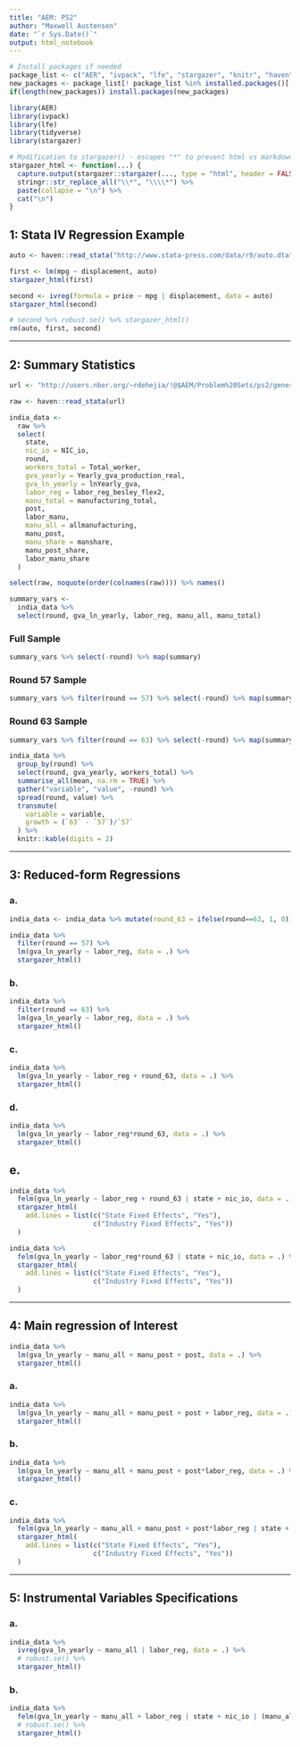 ```yaml
---
title: "AEM: PS2"
author: "Maxwell Austensen"
date: "`r Sys.Date()`"
output: html_notebook
---
```


```r

# Install packages if needed
package_list <- c("AER", "ivpack", "lfe", "stargazer", "knitr", "haven", "tidyverse", "stringr")
new_packages <- package_list[! package_list %in% installed.packages()[,"Package"]]
if(length(new_packages)) install.packages(new_packages)

library(AER)
library(ivpack)
library(lfe)
library(tidyverse)
library(stargazer)

# Modification to stargazer() - escapes "*" to prevent html vs markdown confusion
stargazer_html <- function(...) {
  capture.output(stargazer::stargazer(..., type = "html", header = FALSE)) %>%
  stringr::str_replace_all("\\*", "\\\\*") %>% 
  paste(collapse = "\n") %>%
  cat("\n")
}
```

## 1: Stata IV Regression Example

```r
auto <- haven::read_stata("http://www.stata-press.com/data/r9/auto.dta")
```

```r
first <- lm(mpg ~ displacement, auto)
stargazer_html(first)
```

```r
second <- ivreg(formula = price ~ mpg | displacement, data = auto)
stargazer_html(second)
```

```r
# second %>% robust.se() %>% stargazer_html()
rm(auto, first, second)
```

---

## 2: Summary Statistics


```r
url <- "http://users.nber.org/~rdehejia/!@$AEM/Problem%20Sets/ps2/generateddata_20120221_sub.dta"

raw <- haven::read_stata(url)
```

```r
india_data <- 
  raw %>% 
  select(
    state,
    nic_io = NIC_io,
    round,
    workers_total = Total_worker,
    gva_yearly = Yearly_gva_production_real,
    gva_ln_yearly = lnYearly_gva,
    labor_reg = labor_reg_besley_flex2,
    manu_total = manufacturing_total,
    post,
    labor_manu,
    manu_all = allmanufacturing,
    manu_post,
    manu_share = manshare,
    manu_post_share,
    labor_manu_share
  )
```


```r
select(raw, noquote(order(colnames(raw)))) %>% names()
```

```r
summary_vars <-
  india_data %>% 
  select(round, gva_ln_yearly, labor_reg, manu_all, manu_total)
```

### Full Sample
```r
summary_vars %>% select(-round) %>% map(summary)
```

### Round 57 Sample
```r
summary_vars %>% filter(round == 57) %>% select(-round) %>% map(summary)
```

### Round 63 Sample
```r
summary_vars %>% filter(round == 63) %>% select(-round) %>% map(summary)
```

```r
india_data %>% 
  group_by(round) %>% 
  select(round, gva_yearly, workers_total) %>% 
  summarise_all(mean, na.rm = TRUE) %>% 
  gather("variable", "value", -round) %>% 
  spread(round, value) %>% 
  transmute(
    variable = variable,
    growth = (`63` - `57`)/`57`
  ) %>% 
  knitr::kable(digits = 2)
```



---


## 3: Reduced-form Regressions

### a.
```r
india_data <- india_data %>% mutate(round_63 = ifelse(round==63, 1, 0))

india_data %>% 
  filter(round == 57) %>% 
  lm(gva_ln_yearly ~ labor_reg, data = .) %>% 
  stargazer_html()
```

### b.
```r
india_data %>% 
  filter(round == 63) %>% 
  lm(gva_ln_yearly ~ labor_reg, data = .) %>% 
  stargazer_html()
```


### c.
```r
india_data %>% 
  lm(gva_ln_yearly ~ labor_reg + round_63, data = .) %>% 
  stargazer_html()
```


### d.
```r
india_data %>% 
  lm(gva_ln_yearly ~ labor_reg*round_63, data = .) %>% 
  stargazer_html()
```

## e.

```r
india_data %>% 
  felm(gva_ln_yearly ~ labor_reg + round_63 | state + nic_io, data = .) %>% 
  stargazer_html(
    add.lines = list(c("State Fixed Effects", "Yes"),
                     c("Industry Fixed Effects", "Yes"))
  )
```

```r
india_data %>% 
  felm(gva_ln_yearly ~ labor_reg*round_63 | state + nic_io, data = .) %>% 
  stargazer_html(
    add.lines = list(c("State Fixed Effects", "Yes"),
                     c("Industry Fixed Effects", "Yes"))
  )
```


---


## 4: Main regression of Interest

```r
india_data %>% 
  lm(gva_ln_yearly ~ manu_all + manu_post + post, data = .) %>% 
  stargazer_html()
```

### a.
```r
india_data %>% 
  lm(gva_ln_yearly ~ manu_all + manu_post + post + labor_reg, data = .) %>% 
  stargazer_html()
```

### b.
```r
india_data %>% 
  lm(gva_ln_yearly ~ manu_all + manu_post + post*labor_reg, data = .) %>% 
  stargazer_html()
```

### c.
```r
india_data %>% 
  felm(gva_ln_yearly ~ manu_all + manu_post + post*labor_reg | state + nic_io, data = .) %>% 
  stargazer_html(
    add.lines = list(c("State Fixed Effects", "Yes"),
                     c("Industry Fixed Effects", "Yes"))
  )
```
---



## 5: Instrumental Variables Specifications

### a.
```r
india_data %>% 
  ivreg(gva_ln_yearly ~ manu_all | labor_reg, data = .) %>% 
  # robust.se() %>%
  stargazer_html()
```

### b.
```r
india_data %>% 
  felm(gva_ln_yearly ~ manu_all + labor_reg | state + nic_io | (manu_all ~ labor_reg), data = .) %>% 
  # robust.se() %>%
  stargazer_html()
```







